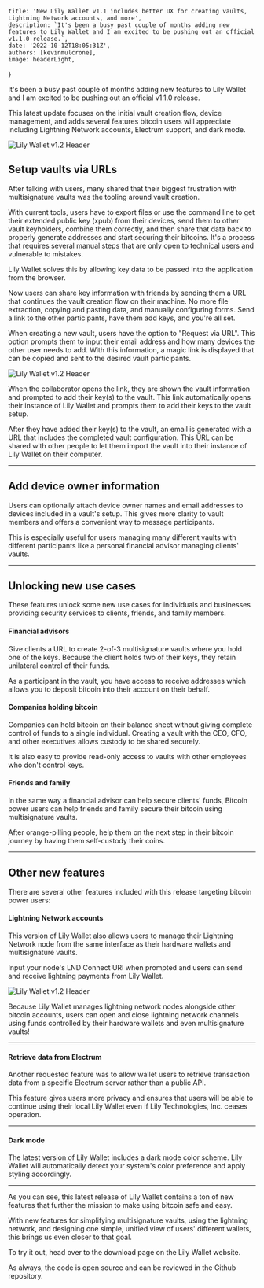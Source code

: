 







    title: 'New Lily Wallet v1.1 includes better UX for creating vaults, Lightning Network accounts, and more',
    description: `It's been a busy past couple of months adding new features to Lily Wallet and I am excited to be pushing out an official v1.1.0 release.`,
    date: '2022-10-12T18:05:31Z',
    authors: [kevinmulcrone],
    image: headerLight,
}



It's been a busy past couple of months adding new features to Lily Wallet and I am excited to be pushing out an official v1.1.0 release.

This latest update focuses on the initial vault creation flow, device management, and adds several features bitcoin users will appreciate including Lightning Network accounts, Electrum support, and dark mode.

<div className="my-8">
    <img src={headerLight.src} alt="Lily Wallet v1.2 Header" className="rounded-2xl"/>
</div>

## Setup vaults via URLs
After talking with users, many shared that their biggest frustration with multisignature vaults was the tooling around vault creation.

With current tools, users have to export files or use the command line to get their extended public key (xpub) from their devices, send them to other vault keyholders, combine them correctly, and then share that data back to properly generate addresses and start securing their bitcoins. It's a process that requires several manual steps that are only open to technical users and vulnerable to mistakes.

Lily Wallet solves this by allowing key data to be passed into the application from the browser.

Now users can share key information with friends by sending them a URL that continues the vault creation flow on their machine. No more file extraction, copying and pasting data, and manually configuring forms. Send a link to the other participants, have them add keys, and you're all set.

When creating a new vault, users have the option to "Request via URL". This option prompts them to input their email address and how many devices the other user needs to add. With this information, a magic link is displayed that can be copied and sent to the desired vault participants.


<div className="my-8">
    <img src={requestImage.src} alt="Lily Wallet v1.2 Header" className="rounded-2xl"/>
</div>

When the collaborator opens the link, they are shown the vault information and prompted to add their key(s) to the vault. This link automatically opens their instance of Lily Wallet and prompts them to add their keys to the vault setup.

<BlogVaultSetupPrompt />

After they have added their key(s) to the vault, an email is generated with a URL that includes the completed vault configuration. This URL can be shared with other people to let them import the vault into their instance of Lily Wallet on their computer.

<hr class="dark:!border-slate-200 dark:!border-opacity-5" />

## Add device owner information
Users can optionally attach device owner names and email addresses to devices included in a vault's setup. This gives more clarity to vault members and offers a convenient way to message participants.

This is especially useful for users managing many different vaults with different participants like a personal financial advisor managing clients' vaults.

<hr class="dark:!border-slate-200 dark:!border-opacity-5" />

## Unlocking new use cases
These features unlock some new use cases for individuals and businesses providing security services to clients, friends, and family members.

#### Financial advisors
Give clients a URL to create 2-of-3 multisignature vaults where you hold one of the keys. Because the client holds two of their keys, they retain unilateral control of their funds.

As a participant in the vault, you have access to receive addresses which allows you to deposit bitcoin into their account on their behalf.

#### Companies holding bitcoin
Companies can hold bitcoin on their balance sheet without giving complete control of funds to a single individual. Creating a vault with the CEO, CFO, and other executives allows custody to be shared securely.

It is also easy to provide read-only access to vaults with other employees who don't control keys.

#### Friends and family
In the same way a financial advisor can help secure clients' funds, Bitcoin power users can help friends and family secure their bitcoin using multisignature vaults.

After orange-pilling people, help them on the next step in their bitcoin journey by having them self-custody their coins.

<hr class="dark:!border-slate-200 dark:!border-opacity-5" />

## Other new features
There are several other features included with this release targeting bitcoin power users:

#### Lightning Network accounts
This version of Lily Wallet also allows users to manage their Lightning Network node from the same interface as their hardware wallets and multisignature vaults.

Input your node's LND Connect URI when prompted and users can send and receive lightning payments from Lily Wallet.

<div className="my-8">
    <img src={lightningOpenLight.src} alt="Lily Wallet v1.2 Header" className="rounded-2xl"/>
</div>

Because Lily Wallet manages lightning network nodes alongside other bitcoin accounts, users can open and close lightning network channels using funds controlled by their hardware wallets and even multisignature vaults!

<hr class="dark:!border-slate-200 dark:!border-opacity-5" />

#### Retrieve data from Electrum
Another requested feature was to allow wallet users to retrieve transaction data from a specific Electrum server rather than a public API.

This feature gives users more privacy and ensures that users will be able to continue using their local Lily Wallet even if Lily Technologies, Inc. ceases operation.

<hr class="dark:!border-slate-200 dark:!border-opacity-5" />

#### Dark mode
The latest version of Lily Wallet includes a dark mode color scheme. Lily Wallet will automatically detect your system's color preference and apply styling accordingly.

<hr class="dark:!border-slate-200 dark:!border-opacity-5" />

As you can see, this latest release of Lily Wallet contains a ton of new features that further the mission to make using bitcoin safe and easy.

With new features for simplifying multisignature vaults, using the lightning network, and designing one simple, unified view of users' different wallets, this brings us even closer to that goal.

To try it out, head over to the download page on the Lily Wallet website.

As always, the code is open source and can be reviewed in the Github repository.